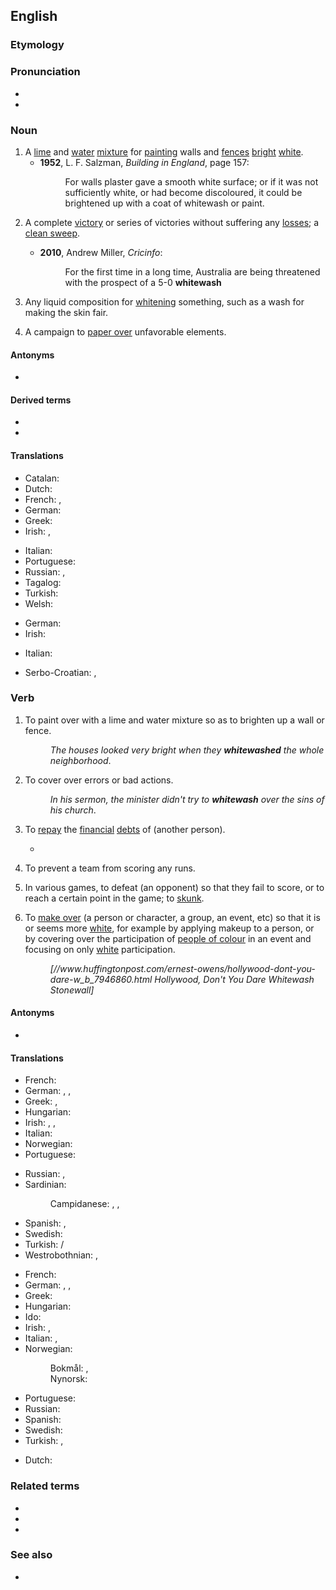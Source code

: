 ==English==
{{wikipedia}}

===Etymology===
{{compound|en|white|wash}}

===Pronunciation===
* {{IPA|/ˈwaɪtwɒʃ/|lang=en}}
* {{rhymes|aɪtwɒʃ|lang=en}}

===Noun===
{{en-noun|~|es}}

# A [[lime]] and [[water]] [[mixture]] for [[painting]] walls and [[fence]]s [[bright]] [[white]].
#* '''1952''', L. F. Salzman, ''Building in England'', page 157:
#*: For walls plaster gave a smooth white surface; or if it was not sufficiently white, or had become discoloured, it could be brightened up with a coat of whitewash or paint.
# {{lb|en|sports}} A complete [[victory]] or series of victories without suffering any [[loss]]es; a [[clean sweep]].
#* '''2010''', Andrew Miller, ''Cricinfo'':
#*: For the first time in a long time, Australia are being threatened with the prospect of a 5-0 '''whitewash'''
# {{lb|en|obsolete}} Any liquid composition for [[whiten]]ing something, such as a wash for making the skin fair.
#: {{rfquotek|Addison}}
# {{lb|en|politics}} A campaign to [[paper over]] unfavorable elements.

====Antonyms====
* {{sense|politics}} {{l|en|blackwash}}

====Derived terms====
* {{l|en|whitewashing}}
* {{l|en|whitewashed}}

====Translations====
{{trans-top|lime and water mixture}}
* Catalan: {{t|ca|blanquejat|m}}
* Dutch: {{t+|nl|witkalk}}
* French: {{t+|fr|lait de chaux}}, {{t+|fr|badigeon|m}}
* German: {{t+|de|Tünche|f}}
* Greek: {{t+|el|ασβεστόνερο|n}}
* Irish: {{t|ga|aoldath|m}}, {{t|ga|aol|m}}
{{trans-mid}}
* Italian: {{t+|it|calce|f}}
* Portuguese: {{t+|pt|cal|f}}
* Russian: {{t|ru|известко́вый раство́р|m}}, {{t+|ru|побе́лка|f}}
* Tagalog: {{t|tl|apog na pampinta}}
* Turkish: {{t+|tr|badana}}
* Welsh: {{t|cy|gwyngalch|m}}
{{trans-bottom}}

{{trans-top|victory}}
* German: {{t|de|Zu-null-Sieg|m}}
* Irish: {{t|ga|[[bua]] [[gan]] [[scór]] a [[géilleadh|ghéilleadh]]|m}}
{{trans-mid}}
* Italian: {{t+|it|cappotto|m}}
{{trans-bottom}}

{{checktrans-top}}
* Serbo-Croatian: {{t-check|sh|belilo|n}}, {{t-check|sh|kreč|m}}
{{trans-mid}}
{{trans-bottom}}

===Verb===
{{en-verb|es}}

# To paint over with a lime and water mixture so as to brighten up a wall or fence.
#: ''The houses looked very bright when they '''whitewashed''' the whole neighborhood''.
# {{lb|en|idiomatic}} To cover over errors or bad actions.
#: ''In his sermon, the minister didn't try to '''whitewash''' over the sins of his church''.
# {{lb|en|dated|transitive}} To [[repay]] the [[financial]] [[debt]]s of (another person).
#* {{Q|en|Dickens|The Pickwick Papers|43|quote=Meanwhile, Sam, having been formally introduced to the '''whitewashed''' gentleman and his friends, as the offspring of Mr. Weller, of the Belle Savage, was treated with marked distinction, and invited to regale himself with them in honour of the occasion—an invitation which he was by no means backward in accepting.}}
# {{lb|en|baseball|slang|dated|late|19th century|archaic}} To prevent a team from scoring any runs.
# {{lb|en|US|UK|slang}} In various games, to defeat (an opponent) so that they fail to score, or to reach a certain point in the game; to [[skunk]].
# {{lb|en|pejorative}} To [[make over]] (a person or character, a group, an event, etc) so that it is or seems more [[white]], for example by applying makeup to a person, or by covering over the participation of [[people of colour]] in an event and focusing on only [[white]] participation.
#: <!--not durable and so doesn't count towards ATTEST, but is acceptable as a good illustration of use-->''[//www.huffingtonpost.com/ernest-owens/hollywood-dont-you-dare-w_b_7946860.html Hollywood, Don't You Dare Whitewash Stonewall]''

====Antonyms====
* {{sense|to cover over actions}} {{l|en|blackwash}}

====Translations====
{{trans-top|paint}}
* French: {{t+|fr|badigeonner}}
* German: {{l|de|etwas}} {{l|de|weiß}} {{t+|de|anstreichen}}, {{t+|de|weißen}}, {{t+|de|weißeln}}
* Greek: {{t+|el|ασπρίζω}}, {{t+|el|ασβεστώνω}}
* Hungarian: {{t+|hu|meszel}}
* Irish: {{t|ga|aol}}, {{t|ga|aoldathaigh}}, {{t|ga|aoldath a chur ar}}
* Italian: {{t+|it|imbiancare}}
* Norwegian: {{t|no|hvitkalke}}
* Portuguese: {{t+|pt|caiar}}
{{trans-mid}}
* Russian: {{t+|ru|бели́ть|impf}}, {{t+|ru|побели́ть|pf}}
* Sardinian:
*: Campidanese: {{t|sc|candéssiri}}, {{t|sc|scandèssiri}}, {{t|sc|imbarchinài}}
* Spanish: {{t+|es|blanquear}}, {{t+|es|encalar}}
* Swedish: {{t+|sv|vitmena}}
* Turkish: {{l|tr|beyaza}} {{t+|tr|badanalamak}}/{{t+|tr|boyamak}}
* Westrobothnian: {{t|gmq-bot|smeekk}}, {{t|gmq-bot|smeets}}
{{trans-bottom}}

{{trans-top|cover errors}}
* French: {{t+|fr|blanchir}}
* German: {{qualifier|sb.}} {{l|de|jemanden}} {{t+|de|reinwaschen}}, {{qualifier|sth.}} {{l|de|etwas}} {{t|de|schönfärben}}, {{qualifier|sth.}} {{l|de|etwas}} {{t+|de|beschönigen}}
* Greek: {{t|el|καλύπτω λάθη}}
* Hungarian: {{t|hu|tisztára mos}}
* Ido: {{t+|io|velizar}}
* Irish: {{t|ga|ceil}}, {{t|ga|cuir i bhfolach}}
* Italian: {{t|it|lavare via}}, {{t+|it|cancellare}}
* Norwegian:
*: Bokmål: {{t|nb|hvitvaske}}, {{t|nb|kvitvaske}}
*: Nynorsk: {{t|nn|kvitvaske}}
{{trans-mid}}
* Portuguese: {{t+|pt|encobrir}}
* Russian: {{t+|ru|обели́ть|pf}}
* Spanish: {{t+|es|encubrir}}
* Swedish: {{t+|sv|vitmena}}
* Turkish: {{qualifier|sb.}} {{t+|tr|aklamak}}, {{qualifier|sth.}} {{t+|tr|temize çıkarmak}}
{{trans-bottom}}

{{checktrans-top}}
* Dutch: {{t+|nl|witten}}
{{trans-mid}}
{{trans-bottom}}

===Related terms===
* {{l|en|bluewash}}
* {{l|en|greenwash}}
* {{l|en|pinkwash}}

===See also===
* {{l|en|blackwash}}